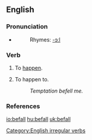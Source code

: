 ==English==

===Pronunciation===
*{{IPA|/'bɪfɔːl//}}
*:Rhymes: [[Rhymes:English:-ɔːl|-ɔːl]]

===Verb===
{{en-verb|befalls|befalling|befell|befallen}}

# {{intransitive}} To [[happen]].
# {{transitive}} To happen to.
#: ''Temptation befell me.''

===References===
{{R:Century 1911}}
{{R:Webster 1913}}

[[Category:English irregular verbs]]

[[io:befall]]
[[hu:befall]]
[[uk:befall]]